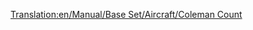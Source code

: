 [[Translation:en/Manual/Base Set/Aircraft/Coleman Count]]

{{nl/Vliegtuig|Name=Coleman Count
|Image=[[File:en/VickersViscount.png|Coleman Count]]
|Cost=30,761 (61.522)
|Speed=473 kph (296 MPH)
|Annual=2,812 (5.624)
|Designed=1947
|Lifespan=24
|Capacity=65 passagiers & 8 zakken post
|Description=De Coleman Count het eerste vier-motorige vliegtuig in het spel en heeft een grotere capaciteit.
|Real-lifeWikilink=Vickers Viscount
|Real-life=Vickers Viscount
}}